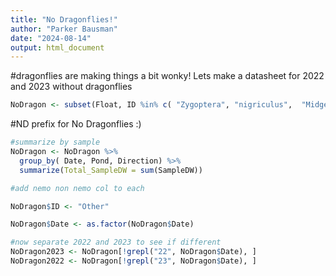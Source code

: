 ```yaml
---
title: "No Dragonflies!"
author: "Parker Bausman"
date: "2024-08-14"
output: html_document
---
```


#dragonflies are making things a bit wonky! Lets make a datasheet for 2022 and 2023 without dragonflies 

```r
NoDragon <- subset(Float, ID %in% c( "Zygoptera", "nigriculus",  "Midges","Ceratopogonidae","Diptera", "Mosquito", "externus"))
```

#ND prefix for No Dragonflies :) 

```r
#summarize by sample
NoDragon <- NoDragon %>%
  group_by( Date, Pond, Direction) %>%
  summarize(Total_SampleDW = sum(SampleDW))
```

```r
#add nemo non nemo col to each

NoDragon$ID <- "Other"

```

```r
NoDragon$Date <- as.factor(NoDragon$Date)
```


```r
#now separate 2022 and 2023 to see if different 
NoDragon2023 <- NoDragon[!grepl("22", NoDragon$Date), ]
NoDragon2022 <- NoDragon[!grepl("23", NoDragon$Date), ]
```



